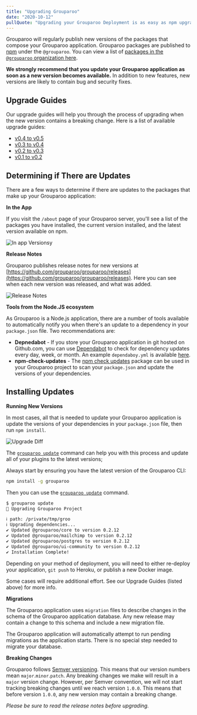 ```yaml
---
title: "Upgrading Grouparoo"
date: "2020-10-12"
pullQuote: "Upgrading your Grouparoo Deployment is as easy as npm upgrade"
---
```


Grouparoo will regularly publish new versions of the packages that compose your Grouparoo application. Grouparoo packages are published to [npm](https://npmjs.com) under the `@grouparoo`. You can view a list of [packages in the `@grouparoo` organization here](https://www.npmjs.com/org/grouparoo).

**We strongly recommend that you update your Grouparoo application as soon as a new version becomes available.** In addition to new features, new versions are likely to contain bug and security fixes.

## Upgrade Guides

Our upgrade guides will help you through the process of upgrading when the new version contains a breaking change. Here is a list of available upgrade guides:

- [v0.4 to v0.5](/docs/support/upgrading-grouparoo/v04-v05)
- [v0.3 to v0.4](/docs/support/upgrading-grouparoo/v03-v04)
- [v0.2 to v0.3](/docs/support/upgrading-grouparoo/v02-v03)
- [v0.1 to v0.2](/docs/support/upgrading-grouparoo/v01-v02)

## Determining if There are Updates

There are a few ways to determine if there are updates to the packages that make up your Grouparoo application:

**In the App**

If you visit the `/about` page of your Grouparoo server, you'll see a list of the packages you have installed, the current version installed, and the latest version available on npm.

<Image
  centered
  source="In app Versions"
  alt="In app Versionsy"
  src="docs/deployment/in-app-versions.png"
  width={820}
  height={643}
/>

**Release Notes**

Grouparoo publishes release notes for new versions at [https://github.com/grouparoo/grouparoo/releases](https://github.com/grouparoo/grouparoo/releases). Here you can see when each new version was released, and what was added.

<Image
  centered
  source="Release Notes"
  alt="Release Notes"
  src="docs/deployment/release-notes.png"
  width={820}
  height={772}
/>

**Tools from the Node.JS ecosystem**

As Grouparoo is a Node.js application, there are a number of tools available to automatically notify you when there's an update to a dependency in your `package.json` file. Two recommendations are:

- **Depnedabot** - If you store your Grouparoo application in git hosted on Github.com, you can use [Dependabot](https://github.blog/2020-06-01-keep-all-your-packages-up-to-date-with-dependabot/) to check for dependency updates every day, week, or month. An example `dependaboy.yml` is available [here](https://github.com/grouparoo/app-example-docker/blob/main/.github/dependabot.yml).
- **npm-check-updates** - The [npm check updates](https://www.npmjs.com/package/npm-check-updates) package can be used in your Grouparoo project to scan your `package.json` and update the versions of your dependencies.

## Installing Updates

**Running New Versions**

In most cases, all that is needed to update your Grouparoo application is update the versions of your dependencies in your `package.json` file, then run `npm install`.

<Image
  centered
  source="Upgrade Diff"
  alt="Upgrade Diff"
  src="docs/deployment/upgrade-diff.png"
  width={820}
  height={483}
/>

The [`grouparoo update`](/docs/cli/setup#update) command can help you with this process and update all of your plugins to the latest versions;

Always start by ensuring you have the latest version of the Grouparoo CLI:

```bash
npm install -g grouparoo
```

Then you can use the [`grouparoo update`](/docs/cli/setup#update) command.

```bash
$ grouparoo update
🦘 Upgrading Grouparoo Project

ℹ path: /private/tmp/groo
ℹ Upgrading dependencies...
✔ Updated @grouparoo/core to version 0.2.12
✔ Updated @grouparoo/mailchimp to version 0.2.12
✔ Updated @grouparoo/postgres to version 0.2.12
✔ Updated @grouparoo/ui-community to version 0.2.12
✔ Installation Complete!
```

Depending on your method of deployment, you will need to either re-deploy your application, `git push` to Heroku, or publish a new Docker image.

Some cases will require additional effort. See our Upgrade Guides (listed above) for more info.

**Migrations**

The Grouparoo application uses `migration` files to describe changes in the schema of the Grouparoo application database. Any new release may contain a change to this schema and include a new migration file.

The Grouparoo application will automatically attempt to run pending migrations as the application starts. There is no special step needed to migrate your database.

**Breaking Changes**

Grouparoo follows [Semver versioning](https://semver.org/). This means that our version numbers mean `major`.`minor`.`patch`. Any breaking changes we make will result in a `major` version change. However, per Semver convention, we will not start tracking breaking changes until we reach version `1.0.0`. This means that before version `1.0.0`, any new version may contain a breaking change.

_Please be sure to read the release notes before upgrading._
